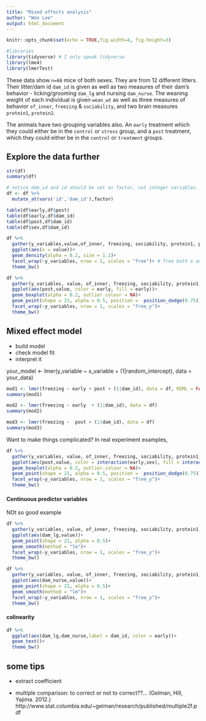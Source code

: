 ```yaml
---
title: "Mixed effects analysis"
author: "Won Lee"
output: html_document
---
```

```r
knitr::opts_chunk$set(echo = TRUE,fig.width=4, fig.height=3)
```


```r
#libraries
library(tidyverse) # I only speak tidyverse 
library(lme4)
library(lmerTest)
```

These data show `n=60` mice of both sexes. They are from 12 different litters. Their litter/dam id `dam_id` is given as well as two measures of their dam's behavior - licking/grooming `dam_lg` and nursing `dam_nurse`.  The weaning weight of each individual is given `wean_wt` as well as three measures of behavior `of_inner`, `freezing` & `sociability`, and two brain measures `protein1`, `protein2`.

The animals have two grouping variables also.  An `early` treatment which they could either be in the  `control` or `stress` group, and a `post` treatment, which they could either be in the `control` or `treatment` groups.


## Explore the data further 
```r
str(df)
summary(df) 

# notice dam_id and id should be set as factor, not integer variables.
df <- df %>% 
  mutate_at(vars('id','dam_id'),factor)
```

```r
table(df$early,df$post)
table(df$early,df$dam_id)
table(df$post,df$dam_id)
table(df$sex,df$dam_id)
```
```r
df %>% 
  gather(y_variables,value,of_inner, freezing, sociability, protein1, protein2) %>% 
  ggplot(aes(x = value))+
  geom_density(alpha = 0.2, size = 1.1)+
  facet_wrap(~y_variables, nrow = 1, scales = "free")+ # free both x and y axis 
  theme_bw() 
```

```r
df %>% 
  gather(y_variables, value, of_inner, freezing, sociability, protein1, protein2) %>% 
  ggplot(aes(post,value, color = early, fill = early))+
  geom_boxplot(alpha = 0.2, outlier.colour = NA)+
  geom_point(shape = 21, alpha = 0.5, position =  position_dodge(0.75))+
  facet_wrap(~y_variables, nrow = 1, scales = "free_y")+
  theme_bw()

```
## Mixed effect model 
- build model
- check model fit
- interpret it 

your_model <- lmer(y_variable ~ x_variable + (1|random_intercept), data = your_data)
```r
mod1 <- lmer(freezing ~ early + post + (1|dam_id), data = df, REML = FALSE)
summary(mod1)

```


```r
mod2 <- lmer(freezing ~ early  + (1|dam_id), data = df)
summary(mod2)

```


```r
mod3 <- lmer(freezing ~  post + (1|dam_id), data = df)
summary(mod3)

```



Want to make things complicated? 
In real experiment examples, 
```r
df %>% 
  gather(y_variables, value, of_inner, freezing, sociability, protein1, protein2) %>% 
  ggplot(aes(post,value, color = interaction(early,sex), fill = interaction(early,sex)))+
  geom_boxplot(alpha = 0.2, outlier.colour = NA)+
  geom_point(shape = 21, alpha = 0.5, position =  position_dodge(0.75))+
  facet_wrap(~y_variables, nrow = 1, scales = "free_y")+
  theme_bw()

```


#### Continuous predictor variables
NOt so good example 
```r
df %>% 
  gather(y_variables, value, of_inner, freezing, sociability, protein1, protein2) %>% 
  ggplot(aes(dam_lg,value))+
  geom_point(shape = 21, alpha = 0.5)+
  geom_smooth(method = "lm")+
  facet_wrap(~y_variables, nrow = 1, scales = "free_y")+
  theme_bw()
```



```r
df %>% 
  gather(y_variables, value, of_inner, freezing, sociability, protein1, protein2) %>% 
  ggplot(aes(dam_nurse,value))+
  geom_point(shape = 21, alpha = 0.5)+
  geom_smooth(method = "lm")+
  facet_wrap(~y_variables, nrow = 1, scales = "free_y")+
  theme_bw()

```




#### colinearity 
```r
df %>% 
  ggplot(aes(dam_lg,dam_nurse,label = dam_id, color = early))+
  geom_text()+
  theme_bw()
```


## some tips 
- extract coefficient 

- multiple comparison: to correct or not to correct??... (Gelman, Hill, Yajima. 2012.)
http://www.stat.columbia.edu/~gelman/research/published/multiple2f.pdf 

